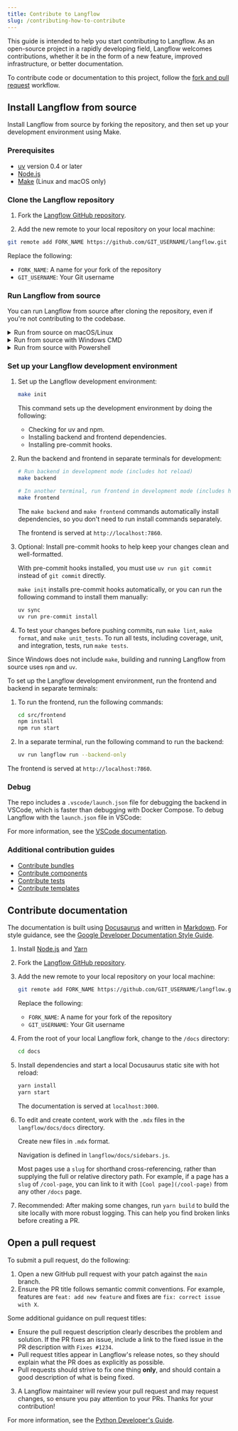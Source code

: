 ```yaml
---
title: Contribute to Langflow
slug: /contributing-how-to-contribute
---
```



This guide is intended to help you start contributing to Langflow.
As an open-source project in a rapidly developing field, Langflow welcomes contributions, whether it be in the form of a new feature, improved infrastructure, or better documentation.

To contribute code or documentation to this project, follow the [fork and pull request](https://docs.github.com/en/get-started/quickstart/contributing-to-projects) workflow.

## Install Langflow from source

Install Langflow from source by forking the repository, and then set up your development environment using Make.

### Prerequisites

* [uv](https://docs.astral.sh/uv/getting-started/installation/) version 0.4 or later
* [Node.js](https://nodejs.org/en/download/package-manager)
* [Make](https://www.gnu.org/software/make/#documentation) (Linux and macOS only)

### Clone the Langflow repository

1. Fork the [Langflow GitHub repository](https://github.com/langflow-ai/langflow).

2. Add the new remote to your local repository on your local machine:
```bash
git remote add FORK_NAME https://github.com/GIT_USERNAME/langflow.git
```
Replace the following:
* `FORK_NAME`: A name for your fork of the repository
* `GIT_USERNAME`: Your Git username

### Run Langflow from source

You can run Langflow from source after cloning the repository, even if you're not contributing to the codebase.

<details>
<summary>Run from source on macOS/Linux</summary>

In your terminal, navigate to the root of the Langflow directory, and then run `make run_cli`.

This command does the following:

- Installs frontend and backend dependencies
- Builds the frontend static files
- Starts the application with default settings

The Langflow frontend is served at `http://localhost:7860`.

</details>

<details>
<summary>Run from source with Windows CMD</summary>

To run Langflow from source on Windows, you can use the Langflow project's included scripts, or run the commands in the terminal.

Do one of the following:

* To install and run Langflow with the included Windows Batch file, navigate to the `scripts/windows` directory, and then run the `build_and_run.bat` file.

* To run Langflow from the Windows Command Line:

    1. Build the Langflow frontend:

        ```
        cd src/frontend && npm install && npm run build && npm run start
        ```

    2. Copy the contents of the built `src/frontend/build` directory to `src/backend/base/langflow/frontend`.

    3. Start Langflow:

        ```
        uv run langflow run
        ```

The Langflow frontend is served at `http://localhost:7860`.

</details>

<details>
<summary>Run from source with Powershell</summary>

To run Langflow from source on Windows, you can use the Langflow project's included scripts, or run the commands in the terminal.

Do one of the following:

* To install and run Langflow with the included scripts, navigate to the `scripts/windows` directory, and then run the `build_and_run.ps1` file.

* To run Langflow from a Powershell terminal:

    1. Run the following commands separately to build the Langflow frontend:

        ```
        cd src/frontend
        npm install
        npm run build
        npm run start
        ```

    2. Copy the contents of the built `src/frontend/build` directory to `src/backend/base/langflow/frontend`.

    3. Start Langflow:

        ```
        uv run langflow run
        ```

The Langflow frontend is served at `http://localhost:7860`.

</details>

### Set up your Langflow development environment

<Tabs>
<TabItem value="linux-macos" label="Linux or macOS" default>

1. Set up the Langflow development environment:

    ```bash
    make init
    ```

    This command sets up the development environment by doing the following:

    - Checking for uv and npm.
    - Installing backend and frontend dependencies.
    - Installing pre-commit hooks.

2. Run the backend and frontend in separate terminals for development:

    ```bash
    # Run backend in development mode (includes hot reload)
    make backend
    ```

    ```bash
    # In another terminal, run frontend in development mode (includes hot reload)
    make frontend
    ```

    The `make backend` and `make frontend` commands automatically install dependencies, so you don't need to run install commands separately.

    The frontend is served at `http://localhost:7860`.

3. Optional: Install pre-commit hooks to help keep your changes clean and well-formatted.

    With pre-commit hooks installed, you must use `uv run git commit` instead of `git commit` directly.

    `make init` installs pre-commit hooks automatically, or you can run the following command to install them manually:

    ```bash
    uv sync
    uv run pre-commit install
    ```

4. To test your changes before pushing commits, run `make lint`, `make format`, and `make unit_tests`.
To run all tests, including coverage, unit, and integration, tests, run `make tests`.

</TabItem>
<TabItem value="Windows" label="Windows">

Since Windows does not include `make`, building and running Langflow from source uses `npm` and `uv`.

To set up the Langflow development environment, run the frontend and backend in separate terminals:

1. To run the frontend, run the following commands:

    ```bash
    cd src/frontend
    npm install
    npm run start
    ```

2. In a separate terminal, run the following command to run the backend:

    ```bash
    uv run langflow run --backend-only
    ```

The frontend is served at `http://localhost:7860`.

</TabItem>
</Tabs>

### Debug

The repo includes a `.vscode/launch.json` file for debugging the backend in VSCode, which is faster than debugging with Docker Compose. To debug Langflow with the `launch.json` file in VSCode:

For more information, see the [VSCode documentation](https://code.visualstudio.com/docs/debugtest/debugging#_start-a-debugging-session).

### Additional contribution guides

- [Contribute bundles](./contributing-bundles.mdx)
- [Contribute components](./contributing-components.mdx)
- [Contribute tests](./contributing-component-tests.mdx)
- [Contribute templates](./contributing-templates.mdx)

## Contribute documentation

The documentation is built using [Docusaurus](https://docusaurus.io/) and written in [Markdown](https://docusaurus.io/docs/markdown-features).
For style guidance, see the [Google Developer Documentation Style Guide](https://developers.google.com/style).

1. Install [Node.js](https://nodejs.org/en/download/package-manager) and [Yarn](https://yarnpkg.com/)

2. Fork the [Langflow GitHub repository](https://github.com/langflow-ai/langflow).

3. Add the new remote to your local repository on your local machine:

    ```bash
    git remote add FORK_NAME https://github.com/GIT_USERNAME/langflow.git
    ```

    Replace the following:

    * `FORK_NAME`: A name for your fork of the repository
    * `GIT_USERNAME`: Your Git username

4. From the root of your local Langflow fork, change to the `/docs` directory:

    ```bash
    cd docs
    ```

5. Install dependencies and start a local Docusaurus static site with hot reload:

    ```bash
    yarn install
    yarn start
    ```

    The documentation is served at `localhost:3000`.

6. To edit and create content, work with the `.mdx` files in the `langflow/docs/docs` directory.

    Create new files in `.mdx` format.

    Navigation is defined in `langflow/docs/sidebars.js`.

    Most pages use a `slug` for shorthand cross-referencing, rather than supplying the full or relative directory path.
    For example, if a page has a `slug` of `/cool-page`, you can link to it with `[Cool page](/cool-page)` from any other `/docs` page.

7. Recommended: After making some changes, run `yarn build` to build the site locally with more robust logging.
This can help you find broken links before creating a PR.

## Open a pull request

To submit a pull request, do the following:

1. Open a new GitHub pull request with your patch against the `main` branch.
2. Ensure the PR title follows semantic commit conventions. For example, features are `feat: add new feature` and fixes are `fix: correct issue with X`.

Some additional guidance on pull request titles:
* Ensure the pull request description clearly describes the problem and solution. If the PR fixes an issue, include a link to the fixed issue in the PR description with `Fixes #1234`.
* Pull request titles appear in Langflow's release notes, so they should explain what the PR does as explicitly as possible.
* Pull requests should strive to fix one thing **only**, and should contain a good description of what is being fixed.

3. A Langflow maintainer will review your pull request and may request changes, so ensure you pay attention to your PRs. Thanks for your contribution!

For more information, see the [Python Developer's Guide](https://devguide.python.org/getting-started/pull-request-lifecycle/index.html#making-good-commits).